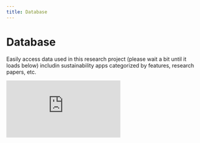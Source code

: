 ```yaml
---
title: Database
---
```



# Database

Easily access data used in this research project (please wait a bit until it loads below) includin sustainability apps categorized by features, research papers, etc.

 <Embed src="https://airtable.com/embed/shr4SJcuhnfPBKLXo?backgroundColor=red" text="Loading Database..." />